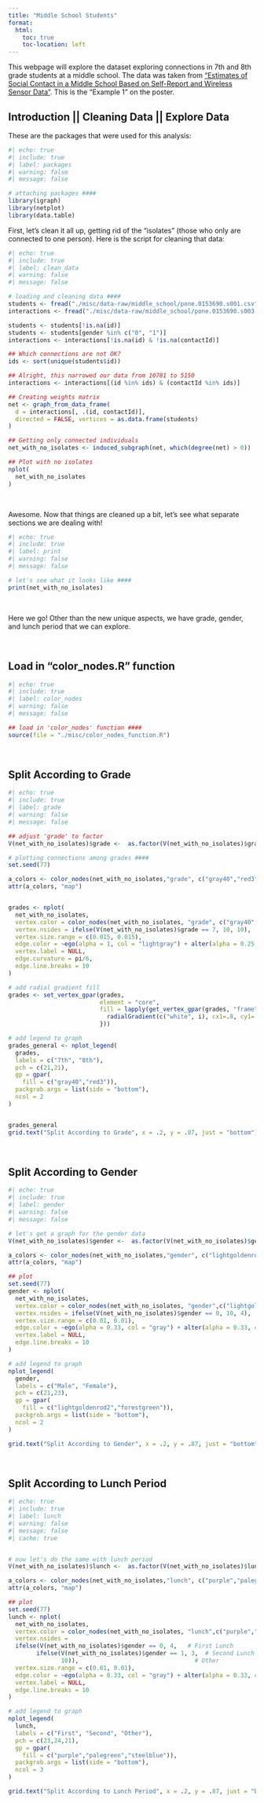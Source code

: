 ```yaml
---
title: "Middle School Students"
format:
  html:
    toc: true
    toc-location: left
---
```

This webpage will explore the dataset exploring connections in 7th and 8th grade students at a middle school. The data was taken from ["Estimates of Social Contact in a Middle School Based on Self-Report and Wireless Sensor Data"](https://journals.plos.org/plosone/article?id=10.1371/journal.pone.0153690). This is the "Example 1" on the poster.

## Introduction || Cleaning Data || Explore Data
These are the packages that were used for this analysis:

```R
#| echo: true
#| include: true
#| label: packages
#| warning: false
#| message: false

# attaching packages ####
library(igraph)
library(netplot)
library(data.table)
```


First, let's clean it all up, getting rid of the "isolates" (those who only are connected to one person). Here is the script for cleaning that data:
```R
#| echo: true
#| include: true
#| label: clean_data
#| warning: false
#| message: false

# loading and cleaning data ####
students <- fread("./misc/data-raw/middle_school/pone.0153690.s001.csv")
interactions <- fread("./misc/data-raw/middle_school/pone.0153690.s003.csv")

students <- students[!is.na(id)]
students <- students[gender %in% c("0", "1")]
interactions <- interactions[!is.na(id) & !is.na(contactId)]

## Which connections are not OK?
ids <- sort(unique(students$id))

## Alright, this narrowed our data from 10781 to 5150
interactions <- interactions[(id %in% ids) & (contactId %in% ids)]

## Creating weights matrix 
net <- graph_from_data_frame(
  d = interactions[, .(id, contactId)],
  directed = FALSE, vertices = as.data.frame(students)
)

## Getting only connected individuals
net_with_no_isolates <- induced_subgraph(net, which(degree(net) > 0))

## Plot with no isolates
nplot(
  net_with_no_isolates
) 
```
<br>


Awesome. Now that things are cleaned up a bit, let's see what separate sections we are dealing with!
```R
#| echo: true
#| include: true
#| label: print
#| warning: false
#| message: false

# let's see what it looks like ####
print(net_with_no_isolates)
```

<br>

Here we go! Other than the new unique aspects, we have grade, gender, and lunch period that we can explore. 

<br>

## Load in "color_nodes.R" function
```R
#| echo: true
#| include: true
#| label: color_nodes
#| warning: false
#| message: false

## load in 'color_nodes' function ####
source(file = "./misc/color_nodes_function.R")
```


<br>

## Split According to Grade
```R
#| echo: true
#| include: true
#| label: grade
#| warning: false
#| message: false

## adjust 'grade' to factor 
V(net_with_no_isolates)$grade <-  as.factor(V(net_with_no_isolates)$grade)  

# plotting connections among grades ####
set.seed(77)   

a_colors <- color_nodes(net_with_no_isolates,"grade", c("gray40","red3"))
attr(a_colors, "map")


grades <- nplot(
  net_with_no_isolates,
  vertex.color = color_nodes(net_with_no_isolates, "grade", c("gray40","red3")),
  vertex.nsides = ifelse(V(net_with_no_isolates)$grade == 7, 10, 10),
  vertex.size.range = c(0.015, 0.015),
  edge.color = ~ego(alpha = 1, col = "lightgray") + alter(alpha = 0.25, col = "lightgray"),
  vertex.label = NULL,
  edge.curvature = pi/6,
  edge.line.breaks = 10  
)  

# add radial gradient fill 
grades <- set_vertex_gpar(grades, 
                          element = "core",
                          fill = lapply(get_vertex_gpar(grades, "frame", "col")$col, \(i) {
                            radialGradient(c("white", i), cx1=.8, cy1=.8, r1=0)
                          }))

# add legend to graph
grades_general <- nplot_legend(
  grades,
  labels = c("7th", "8th"),
  pch = c(21,21),
  gp = gpar(
    fill = c("gray40","red3")),
  packgrob.args = list(side = "bottom"),
  ncol = 2  
)


grades_general
grid.text("Split According to Grade", x = .2, y = .87, just = "bottom") 

```

<br> 

## Split According to Gender
```R
#| echo: true
#| include: true
#| label: gender
#| warning: false
#| message: false

# let's get a graph for the gender data
V(net_with_no_isolates)$gender <-  as.factor(V(net_with_no_isolates)$gender)

a_colors <- color_nodes(net_with_no_isolates,"gender", c("lightgoldenrod2","forestgreen"))
attr(a_colors, "map")

## plot
set.seed(77)
gender <- nplot(
  net_with_no_isolates,
  vertex.color = color_nodes(net_with_no_isolates, "gender",c("lightgoldenrod2","forestgreen")),
  vertex.nsides = ifelse(V(net_with_no_isolates)$gender == 0, 10, 4),
  vertex.size.range = c(0.01, 0.01),
  edge.color = ~ego(alpha = 0.33, col = "gray") + alter(alpha = 0.33, col = "gray"),
  vertex.label = NULL,
  edge.line.breaks = 10
)

# add legend to graph
nplot_legend(
  gender,
  labels = c("Male", "Female"),
  pch = c(21,23),
  gp = gpar(
    fill = c("lightgoldenrod2","forestgreen")),
  packgrob.args = list(side = "bottom"),
  ncol = 2
)

grid.text("Split According to Gender", x = .2, y = .87, just = "bottom") 
```

<br>


## Split According to Lunch Period
```R
#| echo: true
#| include: true
#| label: lunch
#| warning: false
#| message: false
#| cache: true


# now let's do the same with lunch period 
V(net_with_no_isolates)$lunch <-  as.factor(V(net_with_no_isolates)$lunch)

a_colors <- color_nodes(net_with_no_isolates,"lunch", c("purple","palegreen","steelblue"))
attr(a_colors, "map")

## plot
set.seed(77)
lunch <- nplot(
  net_with_no_isolates,
  vertex.color = color_nodes(net_with_no_isolates, "lunch",c("purple","palegreen","steelblue")),
  vertex.nsides = 
  ifelse(V(net_with_no_isolates)$gender == 0, 4,   # First Lunch
        ifelse(V(net_with_no_isolates)$gender == 1, 3,  # Second Lunch 
               10)),                                 # Other
  vertex.size.range = c(0.01, 0.01),
  edge.color = ~ego(alpha = 0.33, col = "gray") + alter(alpha = 0.33, col = "gray"),
  vertex.label = NULL,
  edge.line.breaks = 10
)

# add legend to graph
nplot_legend(
  lunch,
  labels = c("First", "Second", "Other"),
  pch = c(23,24,21),
  gp = gpar(
    fill = c("purple","palegreen","steelblue")),
  packgrob.args = list(side = "bottom"),
  ncol = 3
)

grid.text("Split According to Lunch Period", x = .2, y = .87, just = "bottom") 

```

<br>

